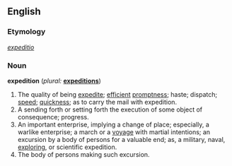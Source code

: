 ==English==

{{webster}}

===Etymology===
{{L.}} ''[[expeditio]]''

===Noun===
'''expedition'''  (''plural:'' '''[[expeditions]]''')
# The quality of being [[expedite]]; [[efficient]] [[prompt]]ness; haste; dispatch; [[speed]]; [[quick]]ness; as to carry the mail with expedition.
# A sending forth or setting forth the execution of some object of consequence; progress.
# An important enterprise, implying a change of place; especially, a warlike enterprise; a march or a [[voyage]] with martial intentions; an excursion by a body of persons for a valuable end; as, a military, naval, [[exploring]], or scientific expedition.
# The body of persons making such excursion.